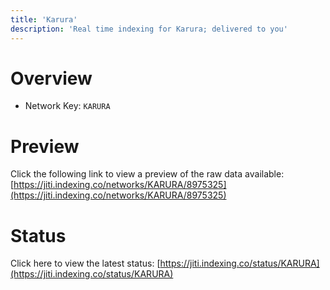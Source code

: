 ```yaml
---
title: 'Karura'
description: 'Real time indexing for Karura; delivered to you'
---
```


# Overview
- Network Key: `KARURA`

# Preview
Click the following link to view a preview of the raw data available: [https://jiti.indexing.co/networks/KARURA/8975325](https://jiti.indexing.co/networks/KARURA/8975325)

# Status
Click here to view the latest status: [https://jiti.indexing.co/status/KARURA](https://jiti.indexing.co/status/KARURA)
